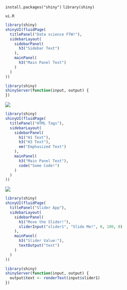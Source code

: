 `install.packages("shiny")`
`library(shiny)`

`ui.R`

```r
library(shiny)
shinyUI(fluidPage(
  titlePanel("Data science FTW!"),
  sidebarLayout(
    sidebarPanel(
      h3("Sidebar Text")
    ),
    mainPanel(
      h3("Main Panel Text")
    )
  )
))
```

```r
library(shiny)
shinyServer(function(input, output) {
})
```

![](app1.png)

```r
library(shiny)
shinyUI(fluidPage(
  titlePanel("HTML Tags"),
  sidebarLayout(
    sidebarPanel(
      h1("H1 Text"),
      h3("H3 Text"),
      em("Emphasized Text")
    ),
    mainPanel(
      h3("Main Panel Text"),
      code("Some Code!")
    )
  )
))
```


![](app2.png)

```r
library(shiny)
shinyUI(fluidPage(
  titlePanel("Slider App"),
  sidebarLayout(
    sidebarPanel(
      h1("Move the Slider!"),
      sliderInput("slider1", "Slide Me!", 0, 100, 0)
    ),
    mainPanel(
      h3("Slider Value:"),
      textOutput("text")
    )
  )
))
```
```r
library(shiny)
shinyServer(function(input, output) {
  output$text <- renderText(input$slider1)
})
```
